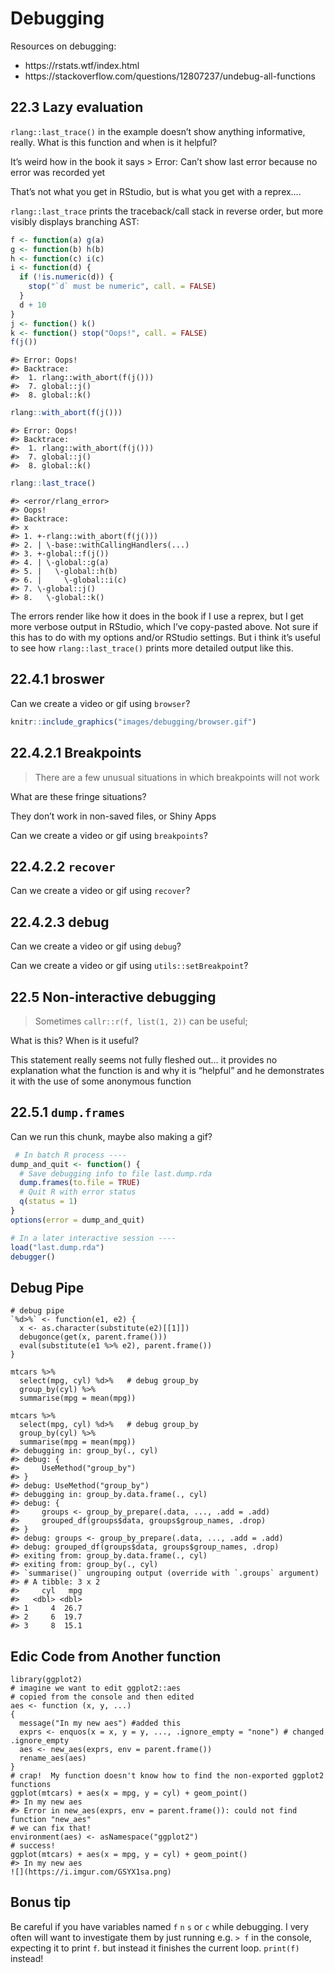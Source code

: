 # Debugging

Resources on debugging:

- https://rstats.wtf/index.html
- https://stackoverflow.com/questions/12807237/undebug-all-functions


## 22.3 Lazy evaluation {-}

:::question
`rlang::last_trace()` in the example doesn't show anything informative, really. What is this function and when is it helpful?
:::

It's weird how in the book it says
> Error: Can't show last error because no error was recorded yet

That's not what you get in RStudio, but is what you get with a reprex....

`rlang::last_trace` prints the traceback/call stack in reverse order, but more visibly displays branching AST:

```r
f <- function(a) g(a)
g <- function(b) h(b)
h <- function(c) i(c)
i <- function(d) {
  if (!is.numeric(d)) {
    stop("`d` must be numeric", call. = FALSE)
  }
  d + 10
}
j <- function() k()
k <- function() stop("Oops!", call. = FALSE)
f(j())
```

```
#> Error: Oops!
#> Backtrace:
#>  1. rlang::with_abort(f(j()))
#>  7. global::j()
#>  8. global::k()
```

```r
rlang::with_abort(f(j()))
```

```
#> Error: Oops!
#> Backtrace:
#>  1. rlang::with_abort(f(j()))
#>  7. global::j()
#>  8. global::k()
```

```r
rlang::last_trace()
```

```
#> <error/rlang_error>
#> Oops!
#> Backtrace:
#> x
#> 1. +-rlang::with_abort(f(j()))
#> 2. | \-base::withCallingHandlers(...)
#> 3. +-global::f(j())
#> 4. | \-global::g(a)
#> 5. |   \-global::h(b)
#> 6. |     \-global::i(c)
#> 7. \-global::j()
#> 8.   \-global::k()
```


The errors render like how it does in the book if I use a reprex, but I get more verbose output in RStudio, which I've copy-pasted above. Not sure if this has to do with my options and/or RStudio settings. But i think it's useful to see how `rlang::last_trace()` prints more detailed output like this.

## 22.4.1 broswer {-}

:::question
Can we create a video or gif using `browser`?
:::

```r
knitr::include_graphics("images/debugging/browser.gif")
```

## 22.4.2.1 Breakpoints {-}

:::question
> There are a few unusual situations in which breakpoints will not work

What are these fringe situations?
:::

They don't work in non-saved files, or Shiny Apps


:::question
Can we create a video or gif using `breakpoints`?
:::

:::TODO
:::


## 22.4.2.2 `recover`

:::question
Can we create a video or gif using `recover`?
:::

:::TODO
:::

## 22.4.2.3 debug {-}

:::question
Can we create a video or gif using `debug`?
:::

:::TODO
:::

:::question
Can we create a video or gif using `utils::setBreakpoint`?
:::

:::TODO
:::

## 22.5 Non-interactive debugging {-}

:::question
> Sometimes `callr::r(f, list(1, 2))` can be useful;
 
What is this? When is it useful?
:::
 
This statement really seems not fully fleshed out... it provides no explanation what the function is and why it is "helpful" and he demonstrates it with the use of some anonymous function
 
## 22.5.1 `dump.frames` {-}
 
:::question
Can we run this chunk, maybe also making a gif?
```r
 # In batch R process ----
dump_and_quit <- function() {
  # Save debugging info to file last.dump.rda
  dump.frames(to.file = TRUE)
  # Quit R with error status
  q(status = 1)
}
options(error = dump_and_quit)

# In a later interactive session ----
load("last.dump.rda")
debugger()
```
:::
 
:::TODO
:::

## Debug Pipe {-}

```
# debug pipe
`%d>%` <- function(e1, e2) {
  x <- as.character(substitute(e2)[[1]])
  debugonce(get(x, parent.frame()))
  eval(substitute(e1 %>% e2), parent.frame())
}

mtcars %>% 
  select(mpg, cyl) %d>%   # debug group_by
  group_by(cyl) %>% 
  summarise(mpg = mean(mpg))

mtcars %>% 
  select(mpg, cyl) %d>%   # debug group_by
  group_by(cyl) %>% 
  summarise(mpg = mean(mpg))
#> debugging in: group_by(., cyl)
#> debug: {
#>     UseMethod("group_by")
#> }
#> debug: UseMethod("group_by")
#> debugging in: group_by.data.frame(., cyl)
#> debug: {
#>     groups <- group_by_prepare(.data, ..., .add = .add)
#>     grouped_df(groups$data, groups$group_names, .drop)
#> }
#> debug: groups <- group_by_prepare(.data, ..., .add = .add)
#> debug: grouped_df(groups$data, groups$group_names, .drop)
#> exiting from: group_by.data.frame(., cyl)
#> exiting from: group_by(., cyl)
#> `summarise()` ungrouping output (override with `.groups` argument)
#> # A tibble: 3 x 2
#>     cyl   mpg
#>   <dbl> <dbl>
#> 1     4  26.7
#> 2     6  19.7
#> 3     8  15.1
```

## Edic Code from Another function

```
library(ggplot2)
# imagine we want to edit ggplot2::aes
# copied from the console and then edited
aes <- function (x, y, ...) 
{
  message("In my new aes") #added this
  exprs <- enquos(x = x, y = y, ..., .ignore_empty = "none") # changed .ignore_empty
  aes <- new_aes(exprs, env = parent.frame())
  rename_aes(aes)
}
# crap!  My function doesn't know how to find the non-exported ggplot2 functions
ggplot(mtcars) + aes(x = mpg, y = cyl) + geom_point()
#> In my new aes
#> Error in new_aes(exprs, env = parent.frame()): could not find function "new_aes"
# we can fix that!
environment(aes) <- asNamespace("ggplot2")
# success!
ggplot(mtcars) + aes(x = mpg, y = cyl) + geom_point()
#> In my new aes
![](https://i.imgur.com/GSYX1sa.png)
```

## Bonus tip {-}

Be careful if you have variables named `f` `n` `s` or `c` while debugging.  I very often will want to investigate them by just running e.g. `> f` in the console, expecting it to print `f`.  but instead it finishes the current loop.  `print(f)` instead!
